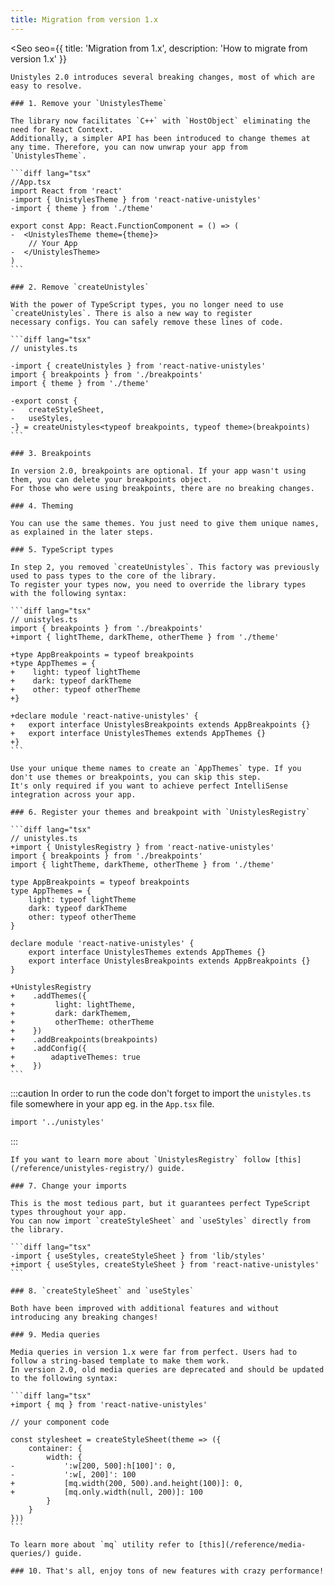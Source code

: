 ```yaml
---
title: Migration from version 1.x
---
```



<Seo
    seo={{
        title: 'Migration from 1.x',
        description: 'How to migrate from version 1.x'
    }}
>
   
    Unistyles 2.0 introduces several breaking changes, most of which are easy to resolve.

    ### 1. Remove your `UnistylesTheme`

    The library now facilitates `C++` with `HostObject` eliminating the need for React Context.
    Additionally, a simpler API has been introduced to change themes at any time. Therefore, you can now unwrap your app from `UnistylesTheme`.

    ```diff lang="tsx"
    //App.tsx
    import React from 'react'
    -import { UnistylesTheme } from 'react-native-unistyles'
    -import { theme } from './theme'

    export const App: React.FunctionComponent = () => (
    -  <UnistylesTheme theme={theme}>
        // Your App
    -  </UnistylesTheme>
    )
    ```

    ### 2. Remove `createUnistyles`

    With the power of TypeScript types, you no longer need to use `createUnistyles`. There is also a new way to register
    necessary configs. You can safely remove these lines of code. 

    ```diff lang="tsx"
    // unistyles.ts

    -import { createUnistyles } from 'react-native-unistyles'
    import { breakpoints } from './breakpoints'
    import { theme } from './theme'

    -export const {
    -   createStyleSheet,
    -   useStyles,
    -} = createUnistyles<typeof breakpoints, typeof theme>(breakpoints)
    ```

    ### 3. Breakpoints

    In version 2.0, breakpoints are optional. If your app wasn't using them, you can delete your breakpoints object. 
    For those who were using breakpoints, there are no breaking changes.

    ### 4. Theming

    You can use the same themes. You just need to give them unique names, as explained in the later steps.

    ### 5. TypeScript types

    In step 2, you removed `createUnistyles`. This factory was previously used to pass types to the core of the library. 
    To register your types now, you need to override the library types with the following syntax:

    ```diff lang="tsx"
    // unistyles.ts
    import { breakpoints } from './breakpoints'
    +import { lightTheme, darkTheme, otherTheme } from './theme'

    +type AppBreakpoints = typeof breakpoints
    +type AppThemes = {
    +    light: typeof lightTheme
    +    dark: typeof darkTheme
    +    other: typeof otherTheme
    +}

    +declare module 'react-native-unistyles' {
    +   export interface UnistylesBreakpoints extends AppBreakpoints {}
    +   export interface UnistylesThemes extends AppThemes {}
    +}
    ```

    Use your unique theme names to create an `AppThemes` type. If you don't use themes or breakpoints, you can skip this step. 
    It's only required if you want to achieve perfect IntelliSense integration across your app.

    ### 6. Register your themes and breakpoint with `UnistylesRegistry`

    ```diff lang="tsx"
    // unistyles.ts
    +import { UnistylesRegistry } from 'react-native-unistyles'
    import { breakpoints } from './breakpoints'
    import { lightTheme, darkTheme, otherTheme } from './theme'

    type AppBreakpoints = typeof breakpoints
    type AppThemes = {
        light: typeof lightTheme
        dark: typeof darkTheme
        other: typeof otherTheme
    }

    declare module 'react-native-unistyles' {
        export interface UnistylesThemes extends AppThemes {}
        export interface UnistylesBreakpoints extends AppBreakpoints {}
    }

    +UnistylesRegistry
    +    .addThemes({
    +         light: lightTheme,
    +         dark: darkThemem,
    +         otherTheme: otherTheme
    +    })
    +    .addBreakpoints(breakpoints)
    +    .addConfig({
    +        adaptiveThemes: true
    +    })
    ```

:::caution
  In order to run the code don't forget to import the `unistyles.ts` file somewhere in your app eg. in the `App.tsx` file.

  ```diff lang="ts"
  import '../unistyles'
  ```
:::

    If you want to learn more about `UnistylesRegistry` follow [this](/reference/unistyles-registry/) guide.

    ### 7. Change your imports

    This is the most tedious part, but it guarantees perfect TypeScript types throughout your app.
    You can now import `createStyleSheet` and `useStyles` directly from the library.

    ```diff lang="tsx"
    -import { useStyles, createStyleSheet } from 'lib/styles'
    +import { useStyles, createStyleSheet } from 'react-native-unistyles'
    ```

    ### 8. `createStyleSheet` and `useStyles`

    Both have been improved with additional features and without introducing any breaking changes!

    ### 9. Media queries

    Media queries in version 1.x were far from perfect. Users had to follow a string-based template to make them work. 
    In version 2.0, old media queries are deprecated and should be updated to the following syntax:

    ```diff lang="tsx"
    +import { mq } from 'react-native-unistyles'

    // your component code

    const stylesheet = createStyleSheet(theme => ({
        container: {
            width: {
    -           ':w[200, 500]:h[100]': 0,
    -           ':w[, 200]': 100
    +           [mq.width(200, 500).and.height(100)]: 0,
    +           [mq.only.width(null, 200)]: 100
            }
        }
    }))
    ```

    To learn more about `mq` utility refer to [this](/reference/media-queries/) guide.

    ### 10. That's all, enjoy tons of new features with crazy performance!

</Seo>
